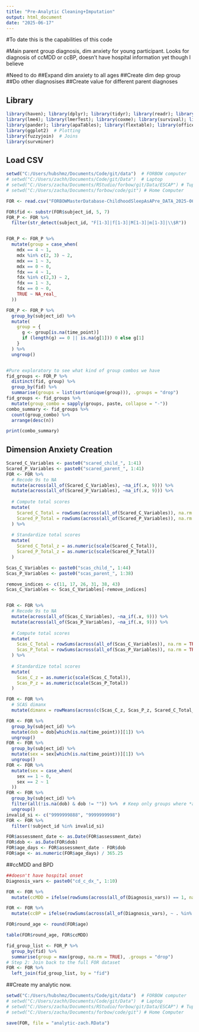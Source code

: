 ```yaml
---
title: "Pre-Analytic Cleaning+Imputation"
output: html_document
date: "2025-06-17"
---
```


#To date this is the capabilities of this code

#Main parent group diagnosis, dim anxiety for young participant. Looks for diagnosis of ccMDD or ccBP, doesn't have hospital information yet though I believe

#Need to do
##Expand dim anxiety to all ages
##Create dim dep group
##Do other diagnosises 
##Create value for different parent diagnoses

## Library
```r
library(haven); library(dplyr); library(tidyr); library(readr); library(readxl); library(data.table); library(stringr); library(purrr)  # Data manipulation & import
library(lme4); library(lmerTest); library(coxme); library(survival); library(broom); library(MuMIn); library(lsmeans)  # Modeling & statistics
library(pander); library(apaTables); library(flextable); library(officer); library(webshot2)  # Tables & reporting
library(ggplot2)  # Plotting
library(fuzzyjoin)  # Joins
library(survminer)
```

## Load CSV
```r
setwd("C:/Users/hubshmz/Documents/Code/git/data")  # FORBOW computer
# setwd("C:/Users/zachh/Documents/Code/git/Data")  # Laptop
# setwd("C:/Users/zacha/Documents/RStudio/forbow/git/Data/ESCAP") # Tupper Windows Comp
# setwd("C:/Users/zacha/Documents/forbow/code/git") # Home Computer

FOR <- read.csv("FORBOWMasterDatabase-ChildhoodSleepAsAPre_DATA_2025-06-17_1301.csv")
```

```r
FOR$fid <- substr(FOR$subject_id, 5, 7)
FOR_P <- FOR %>%
  filter(str_detect(subject_id, "F[1-3]|f[1-3]|M[1-3]|m[1-3]|\\$R"))


FOR_P <- FOR_P %>%
  mutate(group = case_when(
    mdx == 4 ~ 1,
    mdx %in% c(2, 3) ~ 2,
    mdx == 1 ~ 3,
    mdx == 0 ~ 0,
    fdx == 4 ~ 1, 
    fdx %in% c(2,3) ~ 2,
    fdx == 1 ~ 3,
    fdx == 0 ~ 0,
    TRUE ~ NA_real_
  ))

FOR_P <- FOR_P %>%
  group_by(subject_id) %>%
  mutate(
    group = {
      g <- group[is.na(time_point)]
      if (length(g) == 0 || is.na(g[1])) 0 else g[1]
    }
  ) %>%
  ungroup()


#Pure exploratory to see what kind of group combos we have 
fid_groups <- FOR_P %>%
  distinct(fid, group) %>%
  group_by(fid) %>%
  summarise(groups = list(sort(unique(group))), .groups = "drop")
fid_groups <- fid_groups %>%
  mutate(group_combo = sapply(groups, paste, collapse = "-"))
combo_summary <- fid_groups %>%
  count(group_combo) %>%
  arrange(desc(n))

print(combo_summary)
```

## Dimension Anxiety Creation
```r
Scared_C_Variables <- paste0("scared_child_", 1:41)
Scared_P_Variables <- paste0("scared_parent_", 1:41)
FOR <- FOR %>%
  # Recode 9s to NA
  mutate(across(all_of(Scared_C_Variables), ~na_if(.x, 9))) %>%
  mutate(across(all_of(Scared_P_Variables), ~na_if(.x, 9))) %>%
  
  # Compute total scores
  mutate(
    Scared_C_Total = rowSums(across(all_of(Scared_C_Variables)), na.rm = TRUE),
    Scared_P_Total = rowSums(across(all_of(Scared_P_Variables)), na.rm = TRUE)
  ) %>%
  
  # Standardize total scores
  mutate(
    Scared_C_Total_z = as.numeric(scale(Scared_C_Total)),
    Scared_P_Total_z = as.numeric(scale(Scared_P_Total))
  )

Scas_C_Variables <- paste0("scas_child_", 1:44)
Scas_P_Variables <- paste0("scas_parent_", 1:38)

remove_indices <- c(11, 17, 26, 31, 38, 43)
Scas_C_Variables <- Scas_C_Variables[-remove_indices]


FOR <- FOR %>%
  # Recode 9s to NA
  mutate(across(all_of(Scas_C_Variables), ~na_if(.x, 9))) %>%
  mutate(across(all_of(Scas_P_Variables), ~na_if(.x, 9))) %>%
  
  # Compute total scores
  mutate(
    Scas_C_Total = rowSums(across(all_of(Scas_C_Variables)), na.rm = TRUE),
    Scas_P_Total = rowSums(across(all_of(Scas_P_Variables)), na.rm = TRUE)
  ) %>%
  
  # Standardize total scores
  mutate(
    Scas_C_z = as.numeric(scale(Scas_C_Total)),
    Scas_P_z = as.numeric(scale(Scas_P_Total))
  )

FOR <- FOR %>%
  # SCAS dimanx
  mutate(dimanx = rowMeans(across(c(Scas_C_z, Scas_P_z, Scared_C_Total_z, Scared_P_Total_z)), na.rm = TRUE)) 

FOR <- FOR %>%
  group_by(subject_id) %>%
  mutate(dob = dob[which(is.na(time_point))][1]) %>%
  ungroup()
FOR <- FOR %>%
  group_by(subject_id) %>%
  mutate(sex = sex[which(is.na(time_point))][1]) %>%
  ungroup()
FOR <- FOR %>%
  mutate(sex = case_when(
    sex == 1 ~ 0,
    sex == 2 ~ 1
  ))
FOR <- FOR %>%
  group_by(subject_id) %>%
  filter(all(!is.na(dob) & dob != "")) %>%  # Keep only groups where *all* dob are not missing or empty
  ungroup()
invalid_si <- c("9999999888", "9999999998")
FOR <- FOR %>%
  filter(!subject_id %in% invalid_si)

FOR$assessment_date <- as.Date(FOR$assessment_date)
FOR$dob <- as.Date(FOR$dob)
FOR$age_days <- FOR$assessment_date - FOR$dob
FOR$age <- as.numeric(FOR$age_days) / 365.25
```


##ccMDD and BPD
```r
##doesn't have hospital onset
Diagnosis_vars <- paste0("cd_c_dx_", 1:10)

FOR <- FOR %>%
  mutate(ccMDD = ifelse(rowSums(across(all_of(Diagnosis_vars)) == 1, na.rm = TRUE) > 0, 1, 0))

FOR <- FOR %>%
  mutate(ccBP = ifelse(rowSums(across(all_of(Diagnosis_vars), ~ . %in% c(4, 5)), na.rm = TRUE) > 0, 1, 0))

FOR$round_age <- round(FOR$age)

table(FOR$round_age, FOR$ccMDD)

fid_group_list <- FOR_P %>%
  group_by(fid) %>%
  summarise(group = max(group, na.rm = TRUE), .groups = "drop")
# Step 2: Join back to the full FOR dataset
FOR <- FOR %>%
  left_join(fid_group_list, by = "fid")
```


##Create my analytic now.
```r
setwd("C:/Users/hubshmz/Documents/Code/git/data")  # FORBOW computer
# setwd("C:/Users/zachh/Documents/Code/git/Data")  # Laptop
# setwd("C:/Users/zacha/Documents/RStudio/forbow/git/Data/ESCAP") # Tupper Windows Comp
# setwd("C:/Users/zacha/Documents/forbow/code/git") # Home Computer

save(FOR, file = "analytic-zach.RData")
```



